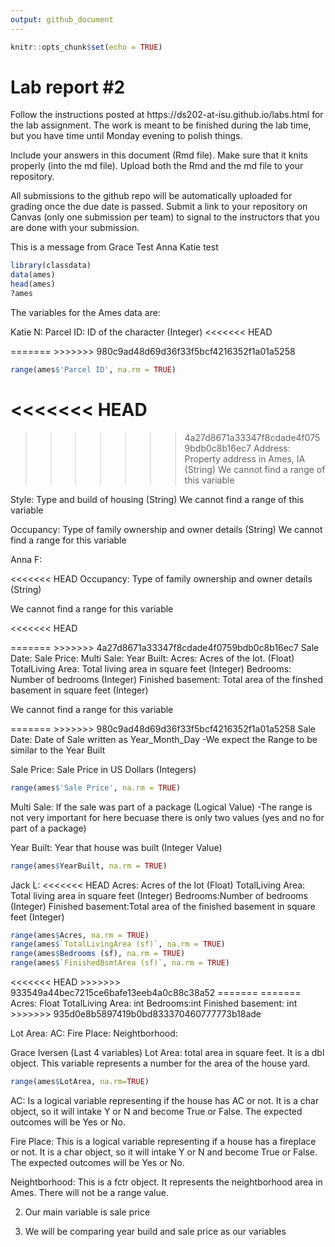 ```yaml
---
output: github_document
---
```


<!-- README.md is generated from README.Rmd. Please edit the README.Rmd file -->


```r
knitr::opts_chunk$set(echo = TRUE)
```

# Lab report #2

Follow the instructions posted at https://ds202-at-isu.github.io/labs.html for the lab assignment. The work is meant to be finished during the lab time, but you have time until Monday evening to polish things.

Include your answers in this document (Rmd file). Make sure that it knits properly (into the md file). Upload both the Rmd and the md file to your repository.  

All submissions to the github repo will be automatically uploaded for grading once the due date is passed.
Submit a link to your repository on Canvas (only one submission per team) to signal to the instructors that you are done with your submission.


This is a message from Grace
Test Anna
Katie test


```r

library(classdata)
data(ames)
head(ames)
?ames

```





The variables for the Ames data are:

Katie N:
Parcel ID: ID of the character (Integer) 
<<<<<<< HEAD

=======
>>>>>>> 980c9ad48d69d36f33f5bcf4216352f1a01a5258
```r
range(ames$'Parcel ID', na.rm = TRUE)
```

<<<<<<< HEAD
=======

>>>>>>> 4a27d8671a33347f8cdade4f0759bdb0c8b16ec7
Address: Property address in Ames, IA (String)
We cannot find a range of this variable

Style: Type and build of housing (String)
We cannot find a range of this variable

Occupancy: Type of family ownership and owner details (String)
We cannot find a range for this variable


Anna F:

<<<<<<< HEAD
Occupancy: Type of family ownership and owner details (String)

We cannot find a range for this variable

<<<<<<< HEAD



=======
>>>>>>> 4a27d8671a33347f8cdade4f0759bdb0c8b16ec7
Sale Date: 
Sale Price: 
Multi Sale:
Year Built:
Acres: Acres of the lot. (Float)
TotalLiving Area: Total living area in square feet (Integer)
Bedrooms: Number of bedrooms (Integer)
Finished basement: Total area of the finshed basement in square feet (Integer)

We cannot find a range for this variable

=======
>>>>>>> 980c9ad48d69d36f33f5bcf4216352f1a01a5258
Sale Date: Date of Sale written as Year_Month_Day
-We expect the Range to be similar to the Year Built

Sale Price: Sale Price in US Dollars (Integers)
```r
range(ames$'Sale Price', na.rm = TRUE)

```

Multi Sale: If the sale was part of a package (Logical Value)
-The range is not very important for here becuase there is only two values (yes and no for part of a package)

Year Built: Year that house was built (Integer Value)
```r
range(ames$YearBuilt, na.rm = TRUE)

```

Jack L:
<<<<<<< HEAD
Acres: Acres of the lot (Float)
TotalLiving Area: Total living area in square feet (Integer)
Bedrooms:Number of bedrooms (Integer)
Finished basement:Total area of the finished basement in square feet (Integer)
```r
range(ames$Acres, na.rm = TRUE)
range(ames$`TotalLivingArea (sf)`, na.rm = TRUE)
range(ames$Bedrooms (sf), na.rm = TRUE)
range(ames$`FinishedBsmtArea (sf)`, na.rm = TRUE)

```


<<<<<<< HEAD
>>>>>>> 933549a44bec7215ce6bafe13eeb4a0c88c38a52
=======
=======
Acres: Float
TotalLiving Area: int
Bedrooms:int
Finished basement: int
>>>>>>> 935d0e8b5897419b0bd833370460777773b18ade


Lot Area:
AC:
Fire Place:
Neightborhood:

Grace Iversen (Last 4 variables)
Lot Area: total area in square feet. It is a dbl object. This variable represents a number for the area of the house yard.
```r
range(ames$LotArea, na.rm=TRUE)
```

AC: Is a logical variable representing if the house has AC or not. It is a char object, so it will intake Y or N and become True or False. The expected outcomes will be Yes or No.

Fire Place: This is a logical variable representing if a house has a fireplace or not. It is a char object, so it will intake Y or N and become True or False. The expected outcomes will be Yes or No.

Neightborhood: This is a fctr object. It represents the neightborhood area in Ames. There will not be a range value.



2. Our main variable is sale price




4. We will be comparing year build and sale price as our variables


